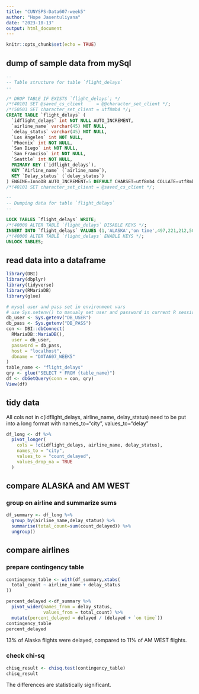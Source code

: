 ```yaml
---
title: "CUNYSPS-Data607-week5"
author: "Hope Jasentuliyana"
date: "2023-10-13"
output: html_document
---
```


```r
knitr::opts_chunk$set(echo = TRUE)
```
## dump of sample data from mySql
```sql
--
-- Table structure for table `flight_delays`
--

/* DROP TABLE IF EXISTS `flight_delays`; */
/*!40101 SET @saved_cs_client     = @@character_set_client */;
/*!50503 SET character_set_client = utf8mb4 */;
CREATE TABLE `flight_delays` (
  `idflight_delays` int NOT NULL AUTO_INCREMENT,
  `airline_name` varchar(45) NOT NULL,
  `delay_status` varchar(45) NOT NULL,
  `Los Angeles` int NOT NULL,
  `Phoenix` int NOT NULL,
  `San Diego` int NOT NULL,
  `San Franciso` int NOT NULL,
  `Seattle` int NOT NULL,
  PRIMARY KEY (`idflight_delays`),
  KEY `Airline_name` (`airline_name`),
  KEY `Delay_status` (`delay_status`)
) ENGINE=InnoDB AUTO_INCREMENT=5 DEFAULT CHARSET=utf8mb4 COLLATE=utf8mb4_0900_ai_ci;
/*!40101 SET character_set_client = @saved_cs_client */;

--
-- Dumping data for table `flight_delays`
--

LOCK TABLES `flight_delays` WRITE;
/*!40000 ALTER TABLE `flight_delays` DISABLE KEYS */;
INSERT INTO `flight_delays` VALUES (1,'ALASKA','on time',497,221,212,503,1841),(2,'ALASKA','delayed',62,12,20,102,305),(3,'AM WEST','on time',694,4840,383,320,201),(4,'AM WEST','delayed',117,415,65,129,61);
/*!40000 ALTER TABLE `flight_delays` ENABLE KEYS */;
UNLOCK TABLES;

```
## read data into a dataframe

```r
library(DBI)
library(dbplyr)
library(tidyverse)
library(RMariaDB)
library(glue)

# mysql user and pass set in environment vars
# use Sys.setenv() to manualy set user and password in current R session
db_user <- Sys.getenv("DB_USER")
db_pass <- Sys.getenv("DB_PASS")
con <- DBI::dbConnect(
  RMariaDB::MariaDB(),
  user = db_user,
  password = db_pass,
  host = "localhost",
  dbname = "DATA607_WEEK5"
)
table_name <- "flight_delays"
qry <- glue("SELECT * FROM {table_name}")
df <- dbGetQuery(conn = con, qry)
View(df)
```

## tidy data

All cols not in c(idflight_delays, airline_name, delay_status) need to be put into a long format with names_to="city", values_to="delay"

```r
df_long <- df %>%
  pivot_longer(
    cols = !c(idflight_delays, airline_name, delay_status),
    names_to = "city",
    values_to = "count_delayed",
    values_drop_na = TRUE
  )
```

## compare ALASKA and AM WEST
### group on airline and summarize sums

```r
df_summary <- df_long %>% 
  group_by(airline_name,delay_status) %>% 
  summarise(total_count=sum(count_delayed)) %>% 
  ungroup()
```

## compare airlines
### prepare contingency table
```r
contingency_table <- with(df_summary,xtabs(
  total_count ~ airline_name + delay_status
))

percent_delayed <-df_summary %>% 
  pivot_wider(names_from = delay_status,
              values_from = total_count) %>% 
  mutate(percent_delayed = delayed / (delayed + `on time`))
contingency_table
percent_delayed
```

13% of Alaska flights were delayed, compared to 11% of AM WEST flights.

### check chi-sq
```r

chisq_result <- chisq.test(contingency_table)
chisq_result
```
The differences are statistically significant.
